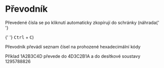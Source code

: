 # Převodník


Převedené čísla se po kliknutí automaticky zkopírují do schránky (náhrada{' '}

{' '}
<kbd>Ctrl</kbd> + <kbd>C</kbd>)

Převodník převádí seznam čísel na prohozené hexadecimální kódy

Příklad 1A2B3C4D převede do 4D3C2B1A a do desítkové soustavy 1295788826

<Prevodnik />
